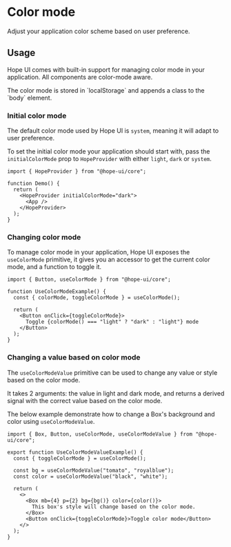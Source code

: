 
# Color mode

Adjust your application color scheme based on user preference.

## Usage

Hope UI comes with built-in support for managing color mode in your application. All components are color-mode aware.

<Callout>
  The color mode is stored in `localStorage` and appends a class to the `body` element.
</Callout>

### Initial color mode

The default color mode used by Hope UI is `system`, meaning it will adapt to user preference.

To set the initial color mode your application should start with, pass the `initialColorMode` prop to `HopeProvider` with either `light`, `dark` or `system`.

```tsx
import { HopeProvider } from "@hope-ui/core";

function Demo() {
  return (
    <HopeProvider initialColorMode="dark">
      <App />
    </HopeProvider>
  );
}
```

### Changing color mode

To manage color mode in your application, Hope UI exposes the `useColorMode` primitive, it gives you an accessor to get the current color mode, and a function to toggle it.

<Preview>
  <UseColorModeExample />
</Preview>

```tsx
import { Button, useColorMode } from "@hope-ui/core";

function UseColorModeExample() {
  const { colorMode, toggleColorMode } = useColorMode();

  return (
    <Button onClick={toggleColorMode}>
      Toggle {colorMode() === "light" ? "dark" : "light"} mode
    </Button>
  );
}
```

### Changing a value based on color mode

The `useColorModeValue` primitive can be used to change any value or style based on the color mode.

It takes 2 arguments: the value in light and dark mode, and returns a derived signal with the correct value based on the color mode.

The below example demonstrate how to change a Box's background and color using `useColorModeValue`.

<Preview>
  <UseColorModeValueExample />
</Preview>

```tsx
import { Box, Button, useColorMode, useColorModeValue } from "@hope-ui/core";

export function UseColorModeValueExample() {
  const { toggleColorMode } = useColorMode();

  const bg = useColorModeValue("tomato", "royalblue");
  const color = useColorModeValue("black", "white");

  return (
    <>
      <Box mb={4} p={2} bg={bg()} color={color()}>
        This box's style will change based on the color mode.
      </Box>
      <Button onClick={toggleColorMode}>Toggle color mode</Button>
    </>
  );
}
```
